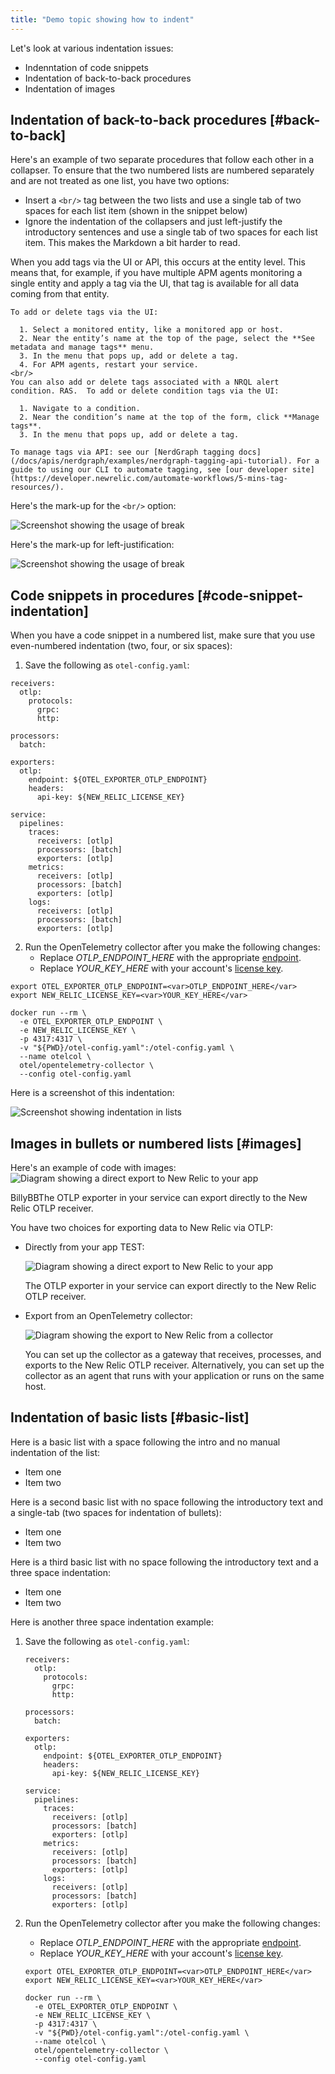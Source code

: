 ```yaml
---
title: "Demo topic showing how to indent"
---
```







Let's look at various indentation issues:

* Indenntation of code snippets
* Indentation of back-to-back procedures
* Indentation of images

## Indentation of back-to-back procedures [#back-to-back]

Here's an example of two separate procedures that follow each other in a collapser. To ensure that the two numbered lists are numbered separately and are not treated as one list, you have two options:

  * Insert a `<br/>` tag between the two lists and use a single tab of two spaces for each list item (shown in the snippet below)
  * Ignore the indentation of the collapsers and just left-justify the introductory sentences and use a single tab of two spaces for each list item. This makes the Markdown a bit harder to read.

<CollapserGroup>
  <Collapser
    id="add-via-ui-api"
    title="Add tags via UI or API"
  >
    When you add tags via the UI or API, this occurs at the entity level. This means that, for example, if you have multiple APM agents monitoring a single entity and apply a tag via the UI, that tag is available for all data coming from that entity.

    To add or delete tags via the UI:

      1. Select a monitored entity, like a monitored app or host.
      2. Near the entity’s name at the top of the page, select the **See metadata and manage tags** menu.
      3. In the menu that pops up, add or delete a tag.
      4. For APM agents, restart your service.
    <br/>
    You can also add or delete tags associated with a NRQL alert condition. RAS.  To add or delete condition tags via the UI:

      1. Navigate to a condition.
      2. Near the condition’s name at the top of the form, click **Manage tags**.
      3. In the menu that pops up, add or delete a tag.

    To manage tags via API: see our [NerdGraph tagging docs](/docs/apis/nerdgraph/examples/nerdgraph-tagging-api-tutorial). For a guide to using our CLI to automate tagging, see [our developer site](https://developer.newrelic.com/automate-workflows/5-mins-tag-resources/).
  </Collapser>
</CollapserGroup>

Here's the mark-up for the `<br/>` option:


<img
  title="Screenshot showing the usage of break"
  alt="Screenshot showing the usage of break"
  src={indentInCollapserBR}
/>

Here's the mark-up for left-justification:

<img
  title="Screenshot showing the usage of break"
  alt="Screenshot showing the usage of break"
  src={indentInCollapserLeft}
/>

## Code snippets in procedures [#code-snippet-indentation]

When you have a code snippet in a numbered list, make sure that you use even-numbered indentation (two, four, or six spaces):

1. Save the following as `otel-config.yaml`:

  ```
  receivers:
    otlp:
      protocols:
        grpc:
        http:

  processors:
    batch:

  exporters:
    otlp:
      endpoint: ${OTEL_EXPORTER_OTLP_ENDPOINT}
      headers:
        api-key: ${NEW_RELIC_LICENSE_KEY}

  service:
    pipelines:
      traces:
        receivers: [otlp]
        processors: [batch]
        exporters: [otlp]
      metrics:
        receivers: [otlp]
        processors: [batch]
        exporters: [otlp]
      logs:
        receivers: [otlp]
        processors: [batch]
        exporters: [otlp]
  ```

2. Run the OpenTelemetry collector after you make the following changes:
   * Replace <var>OTLP_ENDPOINT_HERE</var> with the appropriate [endpoint](/docs/more-integrations/open-source-telemetry-integrations/opentelemetry/collector/opentelemetry-collector-basic#review-settings).
   * Replace <var>YOUR_KEY_HERE</var> with your account's [license key](https://one.newrelic.com/launcher/api-keys-ui.launcher).

  ```
  export OTEL_EXPORTER_OTLP_ENDPOINT=<var>OTLP_ENDPOINT_HERE</var>
  export NEW_RELIC_LICENSE_KEY=<var>YOUR_KEY_HERE</var>

  docker run --rm \
    -e OTEL_EXPORTER_OTLP_ENDPOINT \
    -e NEW_RELIC_LICENSE_KEY \
    -p 4317:4317 \
    -v "${PWD}/otel-config.yaml":/otel-config.yaml \
    --name otelcol \
    otel/opentelemetry-collector \
    --config otel-config.yaml
  ```

Here is a screenshot of this indentation:

<img
  title="Screenshot showing indentation in lists"
  alt="Screenshot showing indentation in lists"
  src={indentSnippetsInLists}
/>


## Images in bullets or numbered lists [#images]

Here's an example of code with images:
<img
  title="Diagram showing a direct export to New Relic to your app"
  alt="Diagram showing a direct export to New Relic to your app"
  src={nativeOtlpNoCollector}
/>

<figcaption>
  BillyBBThe OTLP exporter in your service can export directly to the New Relic OTLP receiver.
</figcaption>

You have two choices for exporting data to New Relic via OTLP:

* Directly from your app TEST:

  <img
    title="Diagram showing a direct export to New Relic to your app"
    alt="Diagram showing a direct export to New Relic to your app"
    src={nativeOtlpNoCollector}
  />

  <figcaption>
    The OTLP exporter in your service can export directly to the New Relic OTLP receiver.
  </figcaption>

* Export from an OpenTelemetry collector:

  <img
    title="Diagram showing the export to New Relic from a collector"
    alt="Diagram showing the export to New Relic from a collector"
    src={nativeOtlpWithCollector}
  />

  <figcaption>
    You can set up the collector as a gateway that receives, processes, and exports to the New Relic OTLP receiver. Alternatively, you can set up the collector as an agent that runs with your application or runs on the same host.
  </figcaption>

## Indentation of basic lists [#basic-list]

Here is a basic list with a space following the intro and no manual indentation of the list:

* Item one
* Item two

Here is a second basic list with no space following the introductory text and a single-tab (two spaces for indentation of bullets):
  * Item one
  * Item two

Here is a third basic list with no space following the introductory text and a three space indentation:
   * Item one
   * Item two

Here is another three space indentation example:

1. Save the following as `otel-config.yaml`:

   ```
   receivers:
     otlp:
       protocols:
         grpc:
         http:

   processors:
     batch:

   exporters:
     otlp:
       endpoint: ${OTEL_EXPORTER_OTLP_ENDPOINT}
       headers:
         api-key: ${NEW_RELIC_LICENSE_KEY}

   service:
     pipelines:
       traces:
         receivers: [otlp]
         processors: [batch]
         exporters: [otlp]
       metrics:
         receivers: [otlp]
         processors: [batch]
         exporters: [otlp]
       logs:
         receivers: [otlp]
         processors: [batch]
         exporters: [otlp]
   ```

2. Run the OpenTelemetry collector after you make the following changes:
   * Replace <var>OTLP_ENDPOINT_HERE</var> with the appropriate [endpoint](/docs/more-integrations/open-source-telemetry-integrations/opentelemetry/collector/opentelemetry-collector-basic#review-settings).
   * Replace <var>YOUR_KEY_HERE</var> with your account's [license key](https://one.newrelic.com/launcher/api-keys-ui.launcher).

   ```
   export OTEL_EXPORTER_OTLP_ENDPOINT=<var>OTLP_ENDPOINT_HERE</var>
   export NEW_RELIC_LICENSE_KEY=<var>YOUR_KEY_HERE</var>

   docker run --rm \
     -e OTEL_EXPORTER_OTLP_ENDPOINT \
     -e NEW_RELIC_LICENSE_KEY \
     -p 4317:4317 \
     -v "${PWD}/otel-config.yaml":/otel-config.yaml \
     --name otelcol \
     otel/opentelemetry-collector \
     --config otel-config.yaml
   ```




